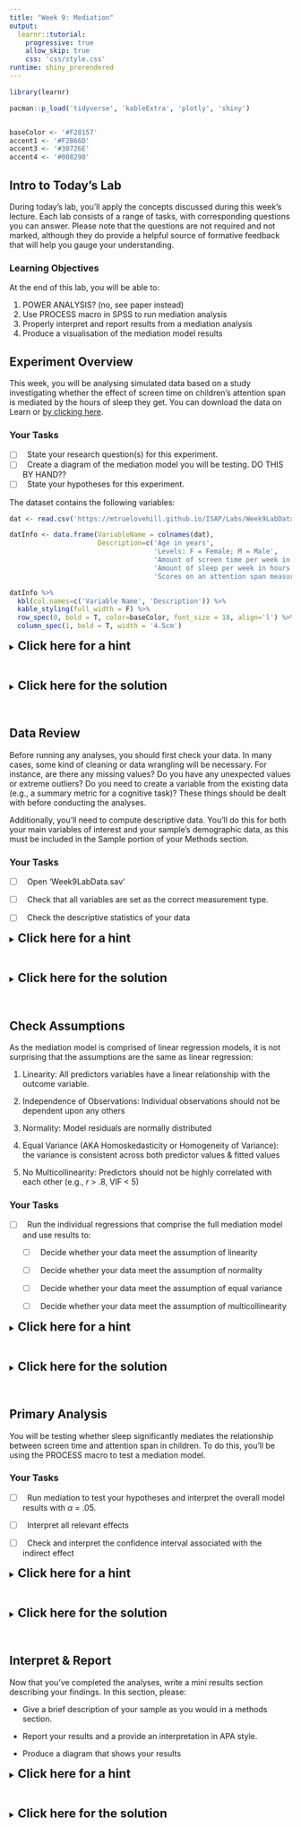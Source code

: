 ```yaml
---
title: "Week 9: Mediation"
output:
  learnr::tutorial:
    progressive: true
    allow_skip: true
    css: 'css/style.css'
runtime: shiny_prerendered
---
```


```r
library(learnr)

pacman::p_load('tidyverse', 'kableExtra', 'plotly', 'shiny')


baseColor <- '#F28157'
accent1 <- '#F2B66D'
accent3 <- '#30726E'
accent4 <- '#008290'
```


## Intro to Today's Lab

During today's lab, you'll apply the concepts discussed during this week's lecture. Each lab consists of a range of tasks, with corresponding questions you can answer. Please note that the questions are not required and not marked, although they do provide a helpful source of formative feedback that will help you gauge your understanding. 

### Learning Objectives
At the end of this lab, you will be able to:

1. POWER ANALYSIS? (no, see paper instead)
2. Use PROCESS macro in SPSS to run mediation analysis
3. Properly interpret and report results from a mediation analysis
4. Produce a visualisation of the mediation model results


## Experiment Overview

This week, you will be analysing simulated data based on a study investigating whether the effect of screen time on children's attention span is mediated by the hours of sleep they get. You can download the data on Learn or [by clicking here](https://mtruelovehill.github.io/ISAP/Labs/Week9LabData.sav).

### Your Tasks
+ [ ] $\ $ State your research question(s) for this experiment.
+ [ ] $\ $ Create a diagram of the mediation model you will be testing. DO THIS BY HAND??
+ [ ] $\ $ State your hypotheses for this experiment.

The dataset contains the following variables:

```r
dat <- read.csv('https://mtruelovehill.github.io/ISAP/Labs/Week9LabData.csv')

datInfo <- data.frame(VariableName = colnames(dat),
                      Description=c('Age in years',
                                    'Levels: F = Female; M = Male',
                                    'Amount of screen time per week in hours',
                                    'Amount of sleep per week in hours',
                                    'Scores on an attention span measure; values may range between 50-80'))

datInfo %>%
  kbl(col.names=c('Variable Name', 'Description')) %>%
  kable_styling(full_width = F) %>%
  row_spec(0, bold = T, color=baseColor, font_size = 18, align='l') %>%
  column_spec(1, bold = T, width = '4.5cm')
```


<div class="container">
<details><summary><span style = "font-weight: bold; font-size: 16pt"> Click here for a hint </span></summary>

HINT HERE

</details>
</div>
</br>

<div class="container">
<details><summary><span style = "font-weight: bold; font-size: 16pt"> Click here for the solution </span></summary>

SOLUTION HERE

</details>
</div>
</br>


## Data Review

Before running any analyses, you should first check your data. In many cases, some kind of cleaning or data wrangling will be necessary. For instance, are there any missing values? Do you have any unexpected values or extreme outliers? Do you need to create a variable from the existing data (e.g., a summary metric for a cognitive task)? These things should be dealt with before conducting the analyses.

Additionally, you'll need to compute descriptive data. You'll do this for both your main variables of interest and your sample's demographic data, as this must be included in the Sample portion of your Methods section. 

### Your Tasks

+ [ ] $\ $ Open 'Week9LabData.sav'

+ [ ] $\ $ Check that all variables are set as the correct measurement type. 

+ [ ] $\ $ Check the descriptive statistics of your data

<div class="container">
<details><summary><span style = "font-weight: bold; font-size: 16pt"> Click here for a hint </span></summary>

For continuous variables, the descriptive statistics to check are mean and standard deviation. It's also useful to check the minimum and maximum so you can easily identify values outside of your expected range. For categorical variables, you'll check the frequency of participants in each group. It may also be useful to check the mode.


</details>
</div>
</br>

<div class="container">
<details><summary><span style = "font-weight: bold; font-size: 16pt"> Click here for the solution </span></summary>

* `Age` - Scale

* `Gender` - Nominal

* `Screen` - Scale

* `Sleep` - Scale

* `Att` - Scale

`Age` should be set as scale. Otherwise all variables are coded properly.

<br>
<span style = "font-weight: bold; font-size: 14pt"> Check Descriptive Statistics </span>

**Categorical Variables:** The only categorical variable in this week's dataset is `Gender`. Click *Analyze>Descriptive Statistics>Frequencies*, then add `Gender` to the 'Variable(s)' box. Make sure 'Display frequency tables' is checked, then click 'OK'. You should see the following output:

```r
knitr::include_graphics('https://mtruelovehill.github.io/ISAP/Labs/images/week9_genDist.png')
```


**Continuous Variables:** All remaining variables are continuous. Click *Analyze>Descriptive Statistics>Frequencies*, then add these to the 'Variable(s)' box. Make sure 'Display frequency tables' is not ticked, then click 'Statistics'. Tick 'Mean', 'Std. Deviation', 'Minimum', and 'Maximum'. Click 'Continue', then 'OK'. You should see the following output:

```r
knitr::include_graphics('https://mtruelovehill.github.io/ISAP/Labs/images/week9_descriptives.png')
```


</details>
</div>
</br>

## Check Assumptions

As the mediation model is comprised of linear regression models, it is not surprising that the assumptions are the same as linear regression: 

(1) Linearity: All predictors variables have a linear relationship with the outcome variable.

(2) Independence of Observations: Individual observations should not be dependent upon any others

(3) Normality: Model residuals are normally distributed

(4) Equal Variance (AKA Homoskedasticity or Homogeneity of Variance): the variance is consistent across both predictor values & fitted values

(5) No Multicollinearity: Predictors should not be highly correlated with each other (e.g., $r$ > .8, VIF < 5)


### Your Tasks

+ [ ] $\ $ Run the individual regressions that comprise the full mediation model and use results to:

  + [ ] $\ $ Decide whether your data meet the assumption of linearity

  + [ ] $\ $ Decide whether your data meet the assumption of normality

  + [ ] $\ $ Decide whether your data meet the assumption of equal variance

  + [ ] $\ $ Decide whether your data meet the assumption of multicollinearity

<div class="container">
<details><summary><span style = "font-weight: bold; font-size: 16pt"> Click here for a hint </span></summary>

This mediation model is comprised of the following regression models:

$Sleep_i \sim \beta_0 + \beta_1ScreenTime_i + \epsilon_i$


$Attention_i \sim \beta_0 + \beta_1ScreenTime_i + \beta_2Sleep_i + \epsilon_i$

</details>
</div>
</br>

<div class="container">
<details><summary><span style = "font-weight: bold; font-size: 16pt"> Click here for the solution </span></summary>

<span style = "font-weight: bold; font-size: 14pt"> **Model 1 Assumptions: `Sleep` ~ `Screen` ** </span>

To test this model's assumptions, navigate to  *Analyze > Regression > Linear*. Add your outcome variable, `Sleep`, to the 'Dependent' box and your predictor, `Screen`, to the 'Independent(s)' box.

To produce the histogram, P-P plot, and the plot of residuals by predicted values, click 'Plots', move the ZRESID variable (which reflects the standardized residual) into the Y box and the ZPRED variable (which reflects the standardized model-predicted value of well-being for each individual) into the X box. Make sure both 'Histogram' and 'Normal probability plot' is ticked.

Click 'Continue'. To check for multicollinearity, click 'Statistics' and tick 'Collinearity diagnostics': 

```r
knitr::include_graphics('https://mtruelovehill.github.io/PRM/Labs/images/week8_lrStats.png')
```

Click 'Continue' and then 'OK'. 

We will assume that the study design effectively addressed the assumption of independence.

First, have a look at the histogram:

```r
knitr::include_graphics('https://mtruelovehill.github.io/ISAP/Labs/images/week9_m1Hist.png')
```

In general, we see a nice symmetrical bell curve, with most observations falling near the mean value and fewer observations in the tails. There does not appear to be issues with normality, which the P-P plot confirms:

```r
knitr::include_graphics('https://mtruelovehill.github.io/ISAP/Labs/images/week9_m1PP.png')
```

All points fall along the black diagonal which indicates where we would expect the data to fall if they were perfectly normal. Based on these two plots, we can assume the data are normal.


Inspection of the residuals by predicted values plot shows a cloud of points, with no unusual patterns: 
```r
knitr::include_graphics('https://mtruelovehill.github.io/ISAP/Labs/images/week9_m1ResidPred.png')
```
This suggests both linearity and homogeneity of variance assumptions are met. 

As this is a simple linear model (only a single predictor), there is no risk of multicollinearity. 


<span style = "font-weight: bold; font-size: 14pt"> **Model 1 Assumptions: `Attention` ~ `Screen` + `Sleep` ** </span>

Navigate to  *Analyze > Regression > Linear*. Replace `Sleep` with `Att` in the 'Dependent' box and add `Sleep` instead to the 'Independent(s)' box (along with `Screen`). All other settings can be left as is.

Both the histogram and P-P plot indicate that residuals are normally distributed:

```r
knitr::include_graphics('https://mtruelovehill.github.io/ISAP/Labs/images/week9_m2Hist.png')
```

```r
knitr::include_graphics('https://mtruelovehill.github.io/ISAP/Labs/images/week9_m2PP.png')
```

As before, the residuals by predicted values plot shows no issues with nonlinearity or heterogeneity:
```r
knitr::include_graphics('https://mtruelovehill.github.io/ISAP/Labs/images/week9_m2ResidPred.png')
```

A check of the VIF values to assess multicollinearity indicates that the predictors are not problematically correlated:
```r
knitr::include_graphics('https://mtruelovehill.github.io/ISAP/Labs/images/week9_m2VIF.png')
```

</details>
</div>
</br>


## Primary Analysis

You will be testing whether sleep significantly mediates the relationship between screen time and attention span in children. To do this, you'll be using the PROCESS macro to test a mediation model. 


### Your Tasks

+ [ ] $\ $ Run mediation to test your hypotheses and interpret the overall model results with $\alpha$ = .05.

+ [ ] $\ $ Interpret all relevant effects

+ [ ] $\ $ Check and interpret the confidence interval associated with the indirect effect


<div class="container">
<details><summary><span style = "font-weight: bold; font-size: 16pt"> Click here for a hint </span></summary>

To perform a simple mediation model, navigate to *Analyze > Regression > PROCESS v4.2 by Andrew F. Hayes*. You'll need to select model number 4.

</details>
</div>
</br>


<div class="container">
<details><summary><span style = "font-weight: bold; font-size: 16pt"> Click here for the solution </span></summary>

Navigate to *Analyze > Regression > PROCESS v4.2 by Andrew F. Hayes*. In the dialogue box, select model number 4 to indicate that you are performing simple mediation. Add the output variable, `Att` to the 'Y variable' box, the predictor, `Screen`, to the 'X variable box', and the mediator, `Sleep`, to the 'Mediator(s) M' box:

```r
knitr::include_graphics('https://mtruelovehill.github.io/ISAP/Labs/images/week9_processMod.png')
```

Click Options and select 'Show total effect model'. All other options can be left at default. Click 'Continue'.

Click 'OK'. Because bootstrapping can be computationally intense, it may be a moment before the results appear in the output. 

The first portion of the output shows the variables used in the model. You can use this to confirm you entered everything appropriately. The next portion shows the results from the model that predicted sleep from screen time:

```r
knitr::include_graphics('https://mtruelovehill.github.io/ISAP/Labs/images/week9_m1Output.png')
```

This output indicates that hours of screen time per week significantly predicted sleep, explaining 21% of the variance in hours of sleep per week. As screen is the only predictor in this model, it is not surprising that both the overall model and screen as an individual predictor are both significant.


The third portion of the output shows the results from the regression model predicting attention from both sleep and screen time. Once again, the overall model is significant, and both screen time and sleep are significant predictors:

```r
knitr::include_graphics('https://mtruelovehill.github.io/ISAP/Labs/images/week9_m2Output.png')
```

The final portion of the output is the key result from the mediation analysis:

```r
knitr::include_graphics('https://mtruelovehill.github.io/ISAP/Labs/images/week9_medEffs.png')
```

This portion includes the indirect effect of screen time on attention. If sleep did not mediate this effect, the true estimate would be equal to 0. However, the bootstrapped confidence interval does not contain 0, suggesting sleep does play a mediating role in the relationship between screen time and attention. 


</details>
</div>
</br>

## Interpret & Report 

Now that you've completed the analyses, write a mini results section describing your findings. In this section, please:

+ Give a brief description of your sample as you would in a methods section. 

+ Report your results and a provide an interpretation in APA style. 

+ Produce a diagram that shows your results


<div class="container">
<details><summary><span style = "font-weight: bold; font-size: 16pt"> Click here for a hint </span></summary>

There are many ways you could write this up, but you should at least include the following information:

+ alpha level
+ number of participants ( $n$)
+ participant demographics (mean age, age $SD$, and age range of sample; gender distribution of sample)
+ descriptive data for each variable ($M$ & $SD$)
+ the type of test used, including number of bootstrapped samples used
+ coefficient results from key models ($\beta$, $SE$, and $p$)
+ Overall model results from the full model ($F$, $df$, $p$, $R^2$)
+ Indirect effect results ($\beta$, $SD$, 95% CI)
+ Comparison between indirect results and total model (partial vs full mediation)

</details>
</div>
</br>


<div class="container">
<details><summary><span style = "font-weight: bold; font-size: 16pt"> Click here for the solution </span></summary>
Sample data, descriptive data, and assumptions checks can be reported as in previous weeks. Here is an example of how mediation may be reported:

Mediation analysis with PROCESS macro Version 4.2 (Hayes, 2017) was used to investigate the hypothesis that sleep mediates the effect of screen time on attention span in children. Results showed that screen time was a significant predictor of sleep, $\beta$ = -0.52, $SE$ = 0.09, $p$ < .001. Both screen time, $\beta$ = -0.52, $SE$ = 0.09, $p$ < .001, and sleep, $\beta$ = -0.52, $SE$ = 0.09, $p$ < .001, significantly predicted attention span, explaining 25% of its variance, $F$(2, 119) = 20.10, $p$ < .001.

The indirect effect was tested using a percentile bootstrap estimation approach with 5000 samples. These results indicated the indirect coefficient was significant, $\beta$ = -0.16, $SE$ = 0.05, 95% CI[-0.26,-0.07]. However, screen time remained a significant predictor of attention even after controlling for sleep, $\beta$ = -0.16, $SE$ = 0.08, $p$ = .04, indicating partial mediation. See Figure 1 for a summary of key results.


```r
knitr::include_graphics('https://mtruelovehill.github.io/ISAP/Labs/images/week9_medFig.png')
```


</details>
</div>
</br>
